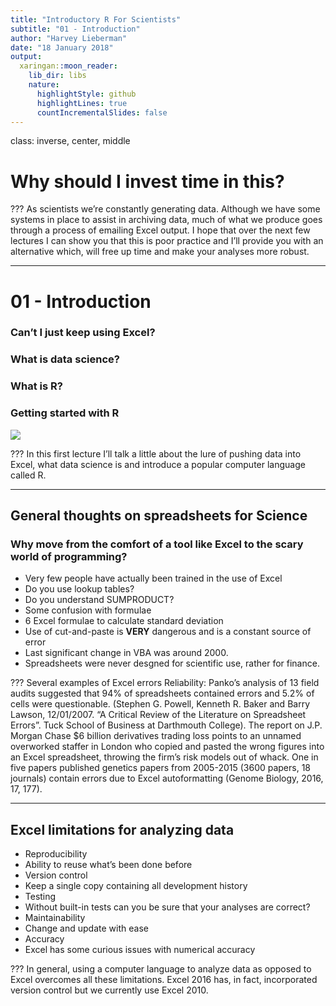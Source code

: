 ```yaml
---
title: "Introductory R For Scientists"
subtitle: "01 - Introduction"
author: "Harvey Lieberman"
date: "18 January 2018"
output:
  xaringan::moon_reader:
    lib_dir: libs
    nature:
      highlightStyle: github
      highlightLines: true
      countIncrementalSlides: false
---
```


class: inverse, center, middle

# Why should I invest time in this?


???
As scientists we're constantly generating data.  Although we have some systems in place to assist in archiving data, much of what we produce goes through a process of emailing Excel output.  I hope that over the next few lectures I can show you that this is poor practice and I'll provide you with an alternative which, will free up time and make your analyses more robust.

---

# 01 - Introduction

### Can't I just keep using Excel?
### What is data science?
### What is R?
### Getting started with R

![](https://github.com/harveyl888/R_for_scientists/raw/master/images/01-Introduction/pic_faces.png)

???
In this first lecture I'll talk a little about the lure of pushing data into Excel, what data science is and introduce a popular computer language called R.

---

## General thoughts on spreadsheets for Science

### Why move from the comfort of a tool like Excel to the scary world of programming?

-  Very few people have actually been trained in the use of Excel
  -  Do you use lookup tables?  
  -  Do you understand SUMPRODUCT?
-  Some confusion with formulae
  -  6 Excel formulae to calculate standard deviation
-  Use of cut-and-paste is **VERY** dangerous and is a constant source of error
-  Last significant change in VBA was around 2000.
-  Spreadsheets were never desgned for scientific use, rather for finance.

???
Several examples of Excel errors
Reliability: Panko’s analysis of 13 field audits suggested that 94% of spreadsheets contained errors and 5.2% of cells were questionable. (Stephen G. Powell, Kenneth R. Baker and Barry Lawson, 12/01/2007. “A Critical Review of the Literature on Spreadsheet Errors”. Tuck School of Business at Darthmouth College).
The report on J.P. Morgan Chase $6 billion derivatives trading loss points to an unnamed overworked staffer in London who copied and pasted the wrong figures into an Excel spreadsheet, throwing the firm’s risk models out of whack.
One in five papers published genetics papers from 2005-2015 (3600 papers, 18 journals) contain errors due to Excel autoformatting (Genome Biology, 2016, 17, 177).

---

## Excel limitations for analyzing data

-  Reproducibility
  -  Ability to reuse what's been done before
-  Version control
  -  Keep a single copy containing all development history
-  Testing
  -  Without built-in tests can you be sure that your analyses are correct?
-  Maintainability
  -  Change and update with ease
-  Accuracy
  -  Excel has some curious issues with numerical accuracy

???
In general, using a computer language to analyze data as opposed to Excel overcomes all these limitations.  Excel 2016 has, in fact, incorporated version control but we currently use Excel 2010.